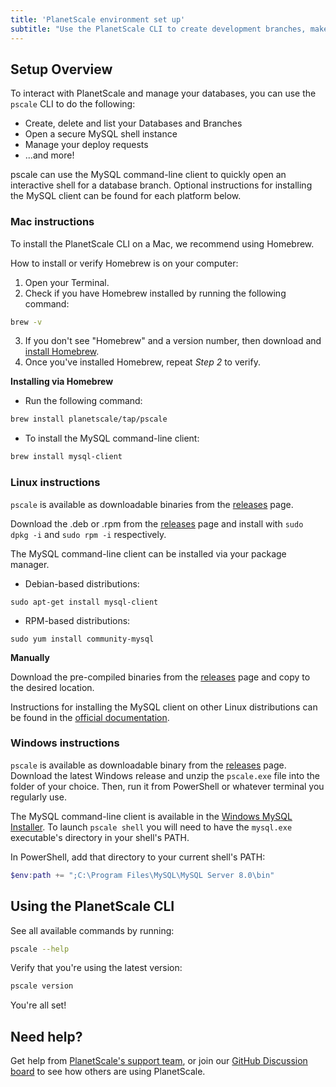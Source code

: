 ```yaml
---
title: 'PlanetScale environment set up'
subtitle: "Use the PlanetScale CLI to create development branches, make non-blocking schema changes, and open deploy requests directly from your terminal."
---
```


## Setup Overview
To interact with PlanetScale and manage your databases, you can use the `pscale` CLI to do the following:
- Create, delete and list your Databases and Branches
- Open a secure MySQL shell instance
- Manage your deploy requests
- ...and more!

<InfoBlock type="note">
  <inlineCode>pscale</inlineCode> can use the MySQL command-line client to quickly open an interactive shell for a database branch. Optional instructions for installing the MySQL client can be found for each platform below.
</InfoBlock>

### Mac instructions
To install the PlanetScale CLI on a Mac, we recommend using Homebrew. 

How to install or verify Homebrew is on your computer:
1. Open your Terminal.
2. Check if you have Homebrew installed by running the following command: 
```zsh
brew -v
```
3. If you don't see "Homebrew" and a version number, then download and [install Homebrew](https://brew.sh/). 
4. Once you've installed Homebrew, repeat _Step 2_ to verify.

**Installing via Homebrew**
- Run the following command:
```zsh
brew install planetscale/tap/pscale
```

- To install the MySQL command-line client:
```zsh
brew install mysql-client
```

### Linux instructions

`pscale` is available as downloadable binaries from the [releases](https://github.com/planetscale/cli/releases/latest) page.

Download the .deb or .rpm from the [releases](https://github.com/planetscale/cli/releases/latest) page and install with `sudo dpkg -i` and `sudo rpm -i` respectively.

The MySQL command-line client can be installed via your package manager.

- Debian-based distributions:
```
sudo apt-get install mysql-client
```

- RPM-based distributions:
```
sudo yum install community-mysql
```

**Manually**

Download the pre-compiled binaries from the [releases](https://github.com/planetscale/cli/releases/latest) page and copy to the desired location. 

Instructions for installing the MySQL client on other Linux distributions can be found in the [official documentation](https://dev.mysql.com/doc/refman/8.0/en/linux-installation.html).

### Windows instructions

`pscale` is available as downloadable binary from the [releases](https://github.com/planetscale/cli/releases/latest) page. Download the latest Windows release and unzip the `pscale.exe` file into the folder of your choice. Then, run it from PowerShell or whatever terminal you regularly use.

The MySQL command-line client is available in the [Windows MySQL Installer](https://dev.mysql.com/doc/refman/8.0/en/windows-installation.html). To launch `pscale shell` you will need to have the `mysql.exe` executable's directory in your shell's PATH.

In PowerShell, add that directory to your current shell's PATH:

```powershell
$env:path += ";C:\Program Files\MySQL\MySQL Server 8.0\bin"
```

## Using the PlanetScale CLI

See all available commands by running:
```zsh
pscale --help
```

Verify that you're using the latest version: 
```zsh
pscale version
```

You're all set!


## Need help?
Get help from [PlanetScale's support team](https://www.planetscale.com/support), or join our [GitHub Discussion board](https://github.com/planetscale/beta/discussions) to see how others are using PlanetScale.
